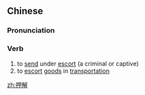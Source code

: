 ==Chinese==
{{zh-forms}}

===Pronunciation===
{{zh-pron
|m=yājiè
|c=aat3 gaai2
|mn=qz:ah-kè/tw,xm,zz:ah-kái
|cat=v
}}

===Verb===
{{zh-verb}}

# to [[send]] under [[escort]] (a criminal or captive)
# to [[escort]] [[good]]s in [[transportation]]

[[zh:押解]]